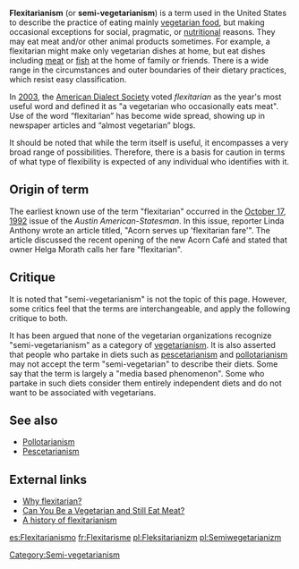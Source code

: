 '''Flexitarianism''' (or '''semi-vegetarianism''') is a term used in the United States to describe the practice of eating mainly [[vegetarian food]], but making occasional exceptions for social, pragmatic, or [[nutrition]]al reasons. They may eat meat and/or other animal products sometimes. For example, a flexitarian might make only vegetarian dishes at home, but eat dishes including [[meat]] or [[fish]] at the home of family or friends.  There is a wide range in the circumstances and outer boundaries of their dietary practices, which resist easy classification.

In [[2003]], the [[American Dialect Society]] voted ''flexitarian'' as the year's most useful word and defined it as "a vegetarian who occasionally eats meat". Use of the word “flexitarian” has become wide spread, showing up in newspaper articles and “almost vegetarian” blogs.

It should be noted that while the term itself is useful, it encompasses a very broad range of possibilities.  Therefore, there is a basis for caution in terms of what type of flexibility is expected of any individual who identifies with it.

==Origin of term==
The earliest known use of the term "flexitarian" occurred in the [[October 17]], [[1992]] issue of the ''Austin American-Statesman''. In this issue, reporter Linda Anthony wrote an article titled, "Acorn serves up 'flexitarian fare'". The article discussed the recent opening of the new Acorn Café and stated that owner Helga Morath calls her fare "flexitarian".

==Critique==
It is noted that "semi-vegetarianism" is not the topic of this page.  However, some critics feel that the terms are interchangeable, and apply the following critique to both.

It has been argued that none of the vegetarian organizations recognize "semi-vegetarianism" as a category of [[vegetarianism]]{{Fact|date=June 2007}}.  It is also asserted that people who partake in diets such as [[pescetarianism]] and [[pollotarianism]] may not accept the term "semi-vegetarian" to describe their diets. Some say that the term is largely a "media based phenomenon". Some who partake in such diets consider them entirely independent diets and do not want to be associated with vegetarians{{Fact|date=August 2007}}. 

==See also==
* [[Pollotarianism]]
* [[Pescetarianism]]

==External links==
* [http://vegetarian.about.com/od/glossary/g/Flexitarian.htm Why flexitarian?]
* [http://www.medicinenet.com/script/main/art.asp?articlekey=52501 Can You Be a Vegetarian and Still Eat Meat?]
* [http://almostvegetarian.blogspot.com/2007/04/flexitarians-unite.html A history of flexitarianism]

[[Category:Semi-vegetarianism]]
[[es:Flexitarianismo]]
[[fr:Flexitarisme]]
[[pl:Fleksitarianizm]]
[[pl:Semiwegetarianizm]]

{{food-stub}}